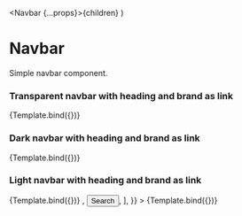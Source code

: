 
  <Navbar {...props}>{children}</Navbar>
)

# Navbar

Simple navbar component.

<Meta title="Components/Navbar" component={Navbar} />

### Transparent navbar with heading and brand as link

<Canvas>
  <Story name="Default" args={{ title: 'Page heading' }}>
    {Template.bind({})}
  </Story>
</Canvas>

### Dark navbar with heading and brand as link

<Canvas>
  <Story name="Dark" args={{ title: 'Page heading', variant: 'bg-dark' }}>
    {Template.bind({})}
  </Story>
</Canvas>

### Light navbar with heading and brand as link

<Canvas>
  <Story name="Light" args={{ title: 'Page heading', variant: 'bg-light' }}>
    {Template.bind({})}
  </Story>
</Canvas>

<Canvas>
  <Story
    name="Search"
    args={{
      title: 'Page heading',
      children: [
        <input type="text" placeholder="Input field" />,
        <button type="button" class="ghost">
          Search
        </button>,
      ],
    }}
  >
    {Template.bind({})}
  </Story>
</Canvas>
